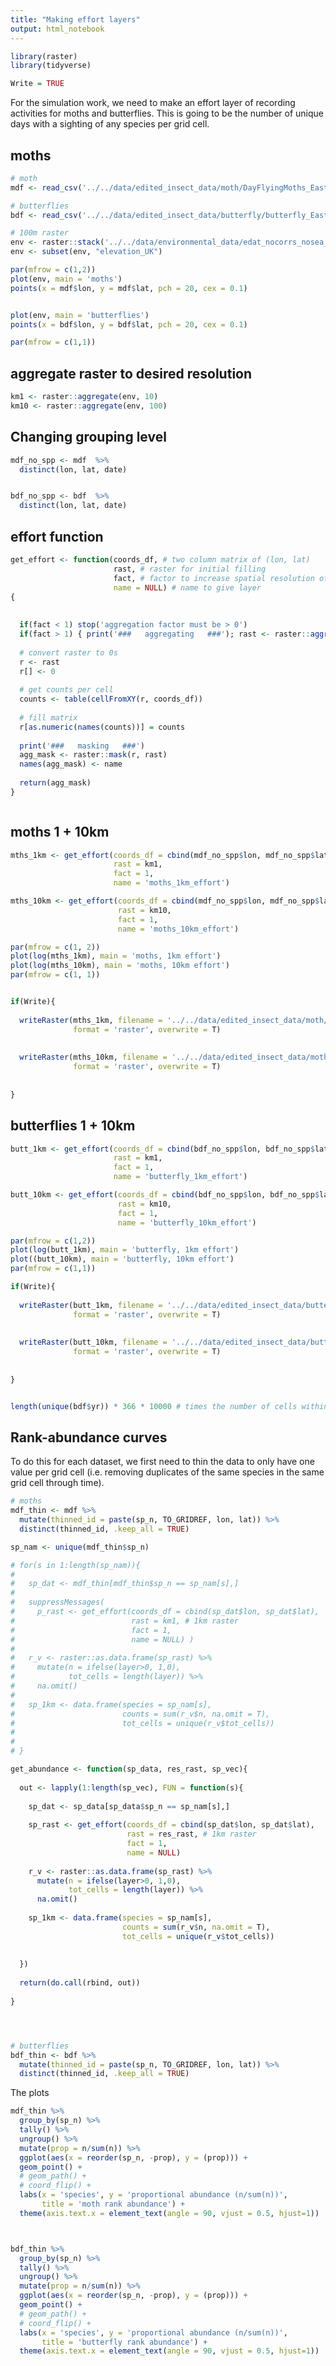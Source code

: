 ```yaml
---
title: "Making effort layers"
output: html_notebook
---
```



```r

library(raster)
library(tidyverse)

Write = TRUE

```


For the simulation work, we need to make an effort layer of recording activities for moths and butterflies. This is going to be the number of unique days with a sighting of any species per grid cell.

## moths

```r

# moth
mdf <- read_csv('../../data/edited_insect_data/moth/DayFlyingMoths_EastNorths_no_duplicates.csv')

# butterflies
bdf <- read_csv('../../data/edited_insect_data/butterfly/butterfly_EastNorths_no_duplicates.csv')

# 100m raster
env <- raster::stack('../../data/environmental_data/edat_nocorrs_nosea_cropped.grd')
env <- subset(env, "elevation_UK")

par(mfrow = c(1,2))
plot(env, main = 'moths')
points(x = mdf$lon, y = mdf$lat, pch = 20, cex = 0.1)


plot(env, main = 'butterflies')
points(x = bdf$lon, y = bdf$lat, pch = 20, cex = 0.1)

par(mfrow = c(1,1))


```

## aggregate raster to desired resolution

```r

km1 <- raster::aggregate(env, 10)
km10 <- raster::aggregate(env, 100)

```

## Changing grouping level

```r

mdf_no_spp <- mdf  %>% 
  distinct(lon, lat, date)


bdf_no_spp <- bdf  %>% 
  distinct(lon, lat, date)


```



## effort function

```r

get_effort <- function(coords_df, # two column matrix of (lon, lat)
                       rast, # raster for initial filling
                       fact, # factor to increase spatial resolution of raster - relative to initial resolution
                       name = NULL) # name to give layer
{  
  
  
  if(fact < 1) stop('aggregation factor must be > 0')
  if(fact > 1) { print('###   aggregating   ###'); rast <- raster::aggregate(rast, fact = fact) }
  
  # convert raster to 0s
  r <- rast
  r[] <- 0
  
  # get counts per cell
  counts <- table(cellFromXY(r, coords_df))
  
  # fill matrix
  r[as.numeric(names(counts))] = counts
  
  print('###   masking   ###')
  agg_mask <- raster::mask(r, rast)
  names(agg_mask) <- name
  
  return(agg_mask)
}



```

## moths 1 + 10km

```r

mths_1km <- get_effort(coords_df = cbind(mdf_no_spp$lon, mdf_no_spp$lat),
                       rast = km1,
                       fact = 1, 
                       name = 'moths_1km_effort')

mths_10km <- get_effort(coords_df = cbind(mdf_no_spp$lon, mdf_no_spp$lat),
                        rast = km10,
                        fact = 1, 
                        name = 'moths_10km_effort')

par(mfrow = c(1, 2))
plot(log(mths_1km), main = 'moths, 1km effort')
plot(log(mths_10km), main = 'moths, 10km effort')
par(mfrow = c(1, 1))


if(Write){
  
  writeRaster(mths_1km, filename = '../../data/edited_insect_data/moth/effort_layers/moth_1km_effort_layer.grd',
              format = 'raster', overwrite = T)
  
  
  writeRaster(mths_10km, filename = '../../data/edited_insect_data/moth/effort_layers/moth_10km_effort_layer.grd',
              format = 'raster', overwrite = T)
  
  
}


```

## butterflies 1 + 10km

```r

butt_1km <- get_effort(coords_df = cbind(bdf_no_spp$lon, bdf_no_spp$lat),
                       rast = km1,
                       fact = 1, 
                       name = 'butterfly_1km_effort')

butt_10km <- get_effort(coords_df = cbind(bdf_no_spp$lon, bdf_no_spp$lat),
                        rast = km10,
                        fact = 1, 
                        name = 'butterfly_10km_effort')

par(mfrow = c(1,2))
plot(log(butt_1km), main = 'butterfly, 1km effort')
plot((butt_10km), main = 'butterfly, 10km effort')
par(mfrow = c(1,1))

if(Write){
  
  writeRaster(butt_1km, filename = '../../data/edited_insect_data/butterfly/effort_layers/butterfly_1km_effort_layer.grd',
              format = 'raster', overwrite = T)
  
  
  writeRaster(butt_10km, filename = '../../data/edited_insect_data/butterfly/effort_layers/butterfly_10km_effort_layer.grd',
              format = 'raster', overwrite = T)
  
  
}


length(unique(bdf$yr)) * 366 * 10000 # times the number of cells within the block of interest. I.e. in a 10km grid cell there are 100 * 100m grids = 10 000

```


## Rank-abundance curves

To do this for each dataset, we first need to thin the data to only have one value per grid cell (i.e. removing duplicates of the same species in the same grid cell through time).

```r

# moths
mdf_thin <- mdf %>% 
  mutate(thinned_id = paste(sp_n, TO_GRIDREF, lon, lat)) %>% 
  distinct(thinned_id, .keep_all = TRUE)

sp_nam <- unique(mdf_thin$sp_n)

# for(s in 1:length(sp_nam)){
#   
#   sp_dat <- mdf_thin[mdf_thin$sp_n == sp_nam[s],]
#   
#   suppressMessages(
#     p_rast <- get_effort(coords_df = cbind(sp_dat$lon, sp_dat$lat),
#                          rast = km1, # 1km raster 
#                          fact = 1, 
#                          name = NULL) )
#   
#   r_v <- raster::as.data.frame(sp_rast) %>% 
#     mutate(n = ifelse(layer>0, 1,0),
#            tot_cells = length(layer)) %>% 
#     na.omit()
#   
#   sp_1km <- data.frame(species = sp_nam[s],
#                        counts = sum(r_v$n, na.omit = T),
#                        tot_cells = unique(r_v$tot_cells))
#   
#   
# }

get_abundance <- function(sp_data, res_rast, sp_vec){
  
  out <- lapply(1:length(sp_vec), FUN = function(s){
    
    sp_dat <- sp_data[sp_data$sp_n == sp_nam[s],]
    
    sp_rast <- get_effort(coords_df = cbind(sp_dat$lon, sp_dat$lat),
                          rast = res_rast, # 1km raster 
                          fact = 1, 
                          name = NULL) 
    
    r_v <- raster::as.data.frame(sp_rast) %>% 
      mutate(n = ifelse(layer>0, 1,0),
             tot_cells = length(layer)) %>% 
      na.omit()
    
    sp_1km <- data.frame(species = sp_nam[s],
                         counts = sum(r_v$n, na.omit = T),
                         tot_cells = unique(r_v$tot_cells))
    
    
  })
  
  return(do.call(rbind, out))
  
}




# butterflies
bdf_thin <- bdf %>% 
  mutate(thinned_id = paste(sp_n, TO_GRIDREF, lon, lat)) %>% 
  distinct(thinned_id, .keep_all = TRUE)


```

The plots

```r

mdf_thin %>% 
  group_by(sp_n) %>% 
  tally() %>% 
  ungroup() %>% 
  mutate(prop = n/sum(n)) %>% 
  ggplot(aes(x = reorder(sp_n, -prop), y = (prop))) +
  geom_point() +
  # geom_path() +
  # coord_flip() +
  labs(x = 'species', y = 'proportional abundance (n/sum(n))',
       title = 'moth rank abundance') +
  theme(axis.text.x = element_text(angle = 90, vjust = 0.5, hjust=1))



bdf_thin %>% 
  group_by(sp_n) %>% 
  tally() %>% 
  ungroup() %>% 
  mutate(prop = n/sum(n)) %>% 
  ggplot(aes(x = reorder(sp_n, -prop), y = (prop))) +
  geom_point() +
  # geom_path() +
  # coord_flip() +
  labs(x = 'species', y = 'proportional abundance (n/sum(n))',
       title = 'butterfly rank abundance') +
  theme(axis.text.x = element_text(angle = 90, vjust = 0.5, hjust=1))


```










